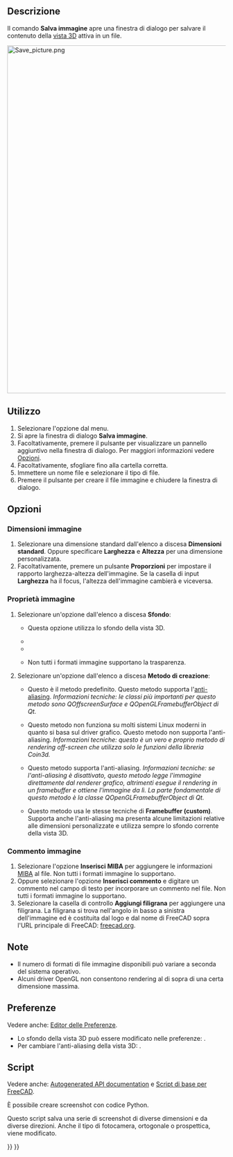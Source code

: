 <languages/>

{{Docnav/it
|[[Std_ViewLoadImage/it|Carica immagine]]
|[[Std_TextDocument/it|Aggiungi un documento di testo]]
|[[Std_Tools_Menu/it|Menù strumenti]]
|IconL=Std_ViewLoadImage.svg
|IconR=Std_TextDocument.svg
|IconC=Freecad.svg
}}

{{GuiCommand/it
|Name=Std_ViewScreenShot
|Name/it=Salva immagine
|MenuLocation=Strumenti → Salva immagine...
|Workbenches=Tutti
|SeeAlso=[[Std_Print/it|Stampa]], [[Std_PrintPdf/it|Esporta Pdf]], [[Macro_Copy3DViewToClipboard/it|Macro Copia la vista 3D negli appunti]], [[Macro_Screen_Wiki/it|Macro Screen Wiki]], [[Macro_Snip/it|Macro Snip]]
}}

<span id="Description"></span>
==Descrizione==

Il comando '''Salva immagine''' apre una finestra di dialogo per salvare il contenuto della [[3D_view/it|vista 3D]] attiva in un file.

[[Image:Save_picture.png|800px]]
{{Caption|La finestra di dialogo Salva immagine dopo aver premuto il pulsante Esteso}}

<span id="Usage"></span>
==Utilizzo==

# Selezionare l'opzione {{MenuCommand|Strumenti → [[Image:Std_ViewScreenShot.svg|16px]] Salva immagine...}} dal menu.
# Si apre la finestra di dialogo '''Salva immagine'''.
# Facoltativamente, premere il pulsante {{Button|Esteso}} per visualizzare un pannello aggiuntivo nella finestra di dialogo. Per maggiori informazioni vedere [[#Opzioni|Opzioni]].
# Facoltativamente, sfogliare fino alla cartella corretta.
# Immettere un nome file e selezionare il tipo di file.
# Premere il pulsante {{Button|Salva}} per creare il file immagine e chiudere la finestra di dialogo.

<span id="Options"></span>
==Opzioni==

<span id="Image_dimensions"></span>
===Dimensioni immagine===

# Selezionare una dimensione standard dall'elenco a discesa '''Dimensioni standard'''. Oppure specificare '''Larghezza''' e '''Altezza''' per una dimensione personalizzata.
# Facoltativamente, premere un pulsante '''Proporzioni''' per impostare il rapporto larghezza-altezza dell'immagine. Se la casella di input '''Larghezza''' ha il focus, l'altezza dell'immagine cambierà e viceversa.

<span id="Image_properties"></span>
===Proprietà immagine===

# Selezionare un'opzione dall'elenco a discesa '''Sfondo''':
#* {{Value|Corrente}} Questa opzione utilizza lo sfondo della vista 3D.
#* {{Value|Bianco}}
#* {{Value|Nero}}
#* {{Value|Transparente}} Non tutti i formati immagine supportano la trasparenza.
# Selezionare un'opzione dall'elenco a discesa '''Metodo di creazione''':
#* {{Value|Offscreen (New)}} Questo è il metodo predefinito. Questo metodo supporta l'[https://en.wikipedia.org/wiki/Multisample_anti-aliasing anti-aliasing]. ''Informazioni tecniche: le classi più importanti per questo metodo sono QOffscreenSurface e QOpenGLFramebufferObject di Qt.''
#* {{Value|Offscreen (Old)}} Questo metodo non funziona su molti sistemi Linux moderni in quanto si basa sul driver grafico. Questo metodo non supporta l'anti-aliasing. ''Informazioni tecniche: questo è un vero e proprio metodo di rendering off-screen che utilizza solo le funzioni della libreria Coin3d.''
#* {{Value|Framebuffer (custom)}} Questo metodo supporta l'anti-aliasing. ''Informazioni tecniche: se l'anti-aliasing è disattivato, questo metodo legge l'immagine direttamente dal renderer grafico, altrimenti esegue il rendering in un framebuffer e ottiene l'immagine da lì. La parte fondamentale di questo metodo è la classe QOpenGLFramebufferObject di Qt.''
#* {{Value|Framebuffer (as is)}} Questo metodo usa le stesse tecniche di '''Framebuffer (custom)'''. Supporta anche l'anti-aliasing ma presenta alcune limitazioni relative alle dimensioni personalizzate e utilizza sempre lo sfondo corrente della vista 3D.

<span id="Image_comment"></span>
===Commento immagine===

# Selezionare l'opzione '''Inserisci MIBA''' per aggiungere le informazioni [http://juergen-riegel.net/Miba/ MIBA] al file. Non tutti i formati immagine lo supportano.
# Oppure selezionare l'opzione '''Inserisci commento''' e digitare un commento nel campo di testo per incorporare un commento nel file. Non tutti i formati immagine lo supportano.
# Selezionare la casella di controllo '''Aggiungi filigrana''' per aggiungere una filigrana. La filigrana si trova nell'angolo in basso a sinistra dell'immagine ed è costituita dal logo e dal nome di FreeCAD sopra l'URL principale di FreeCAD: [https://freecad.org freecad.org].

<span id="Notes"></span>
==Note==

* Il numero di formati di file immagine disponibili può variare a seconda del sistema operativo.
* Alcuni driver OpenGL non consentono rendering al di sopra di una certa dimensione massima.

<span id="Preferences"></span>
==Preferenze==

Vedere anche: [[Preferences_Editor/it|Editor delle Preferenze]].

* Lo sfondo della vista 3D può essere modificato nelle preferenze: {{MenuCommand|Modifica → Preferenze... → Visualizzazione → Colori → Colore di sfondo}}.
* Per cambiare l'anti-aliasing della vista 3D: {{MenuCommand|Modifica → Preferenze... → Visualizzazione → Vista 3D → Rendering → Anti-Aliasing}}.

<span id="Scripting"></span>
==Script==

Vedere anche: [https://freecad.github.io/SourceDoc/ Autogenerated API documentation] e [[FreeCAD_Scripting_Basics/it|Script di base per FreeCAD]].

È possibile creare screenshot con codice Python.

{{Code|code=
Gui.ActiveDocument.ActiveView.saveImage("D:/temp/test.png", 1656, 783, "Current")
}}

Questo script salva una serie di screenshot di diverse dimensioni e da diverse direzioni. Anche il tipo di fotocamera, ortogonale o prospettica, viene modificato.

{{Code|code=
import FreeCADGui as Gui
import Part

out_dir = "D:/temp/"
name = "Blade"
view = Gui.ActiveDocument.ActiveView

# Create images with different Views, Cameras and sizes
for p in ["PerspectiveCamera", "OrthographicCamera"]:
    Gui.SendMsgToActiveView(p)
    for f in ["ViewAxo", "ViewFront", "ViewTop"]:
        Gui.SendMsgToActiveView(f)
        for x, y in [[500, 500], [1000, 3000], [3000, 1000], [3000, 3000], [8000, 8000]]:
            view.saveImage(out_dir + name + "_" + p + "_" + f + "_" + str(x) + "_" + str(y) + ".jpg", x, y, "White")
            view.saveImage(out_dir + name + "_" + p + "_" + f + "_" + str(x) + "_" + str(y) + ".png", x, y, "Transparent")

# Close active document
App.closeDocument(App.ActiveDocument.Name)
}}


{{Docnav/it
|[[Std_ViewLoadImage/it|Carica immagine]]
|[[Std_TextDocument/it|Aggiungi un documento di testo]]
|[[Std_Tools_Menu/it|Menù strumenti]]
|IconL=Std_ViewLoadImage.svg
|IconR=Std_TextDocument.svg
|IconC=Freecad.svg
}}

{{Std_Base_navi{{#translation:}}}}
{{Userdocnavi{{#translation:}}}}